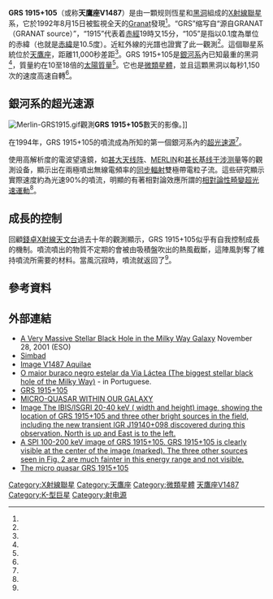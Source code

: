 {{noteTA
|G1=天文學
|1=zh-hans:双星; zh-hant:聯星;
}}
{{Starbox short
| name=GRS 1915+105<br>天鷹座V1487
| epoch=[[J2000.0|J2000.0]]
| constell=[[天鷹座|天鷹座]]
| ra=19<sup>h</sup> 15<sup>m</sup> 11.6<sup>s</sup><ref name=liu/>
| dec= +10° 56' 44"<ref name=liu/>
| spectral=KIII<ref name=abubekerov/>
| appmag_v=
| dist_ly=40.000
| dist_pc=11.000
| names=V* V1487 Aquilae, [[Granat|Granat]] 1915+105, NOVA Aquilae 1992, [[Granat|Granat]] 1915+10, [[INTEGRAL1|INTEGRAL1]] 112. 
| Simbad = grs1915%2B105
}}

'''GRS 1915+105'''（或称'''天鷹座V1487'''）是由一顆规则恆星和[[黑洞|黑洞]]組成的[[X射線聯星|X射線聯星]]系，它於1992年8月15日被監視全天的[[石榴號高能天文衛星|Granat]]發現<ref name=cs1992/>。“GRS”缩写自“源自GRANAT（GRANAT source）”，“1915”代表着[[赤經|赤經]]19時又15分，“105”是指以0.1度為單位的赤緯（也就是[[赤緯|赤緯]]是10.5度）。近紅外線的光譜也證實了此一觀測<ref name=cs1996/>。這個聯星系統位於[[天鷹座|天鷹座]]，距離11,000秒差距<ref name=Fenderetal/>。GRS 1915+105是[[銀河系|銀河系]]內已知最重的黑洞<ref name=eso/>，質量約在10至18倍的[[太陽質量|太陽質量]]<ref name=greiner/>。它也是[[微類星體|微類星體]]，並且這顆黑洞以每秒1,150次的速度高速自轉<ref name=space/>。

== 銀河系的超光速源 ==
[[File:Merlin-GRS1915.gif|thumb]]觀測'''GRS 1915+105'''數天的影像。]]

在1994年，GRS 1915+105的噴流成為所知的第一個銀河系內的[[超光速|超光速源]]<ref name=mirabel/>。

使用高解析度的電波望遠鏡，如[[甚大天线阵|甚大天线阵]]、[[多天線電波聯線干涉儀網|MERLIN]]和[[甚长基线干涉测量|甚长基线干涉测量]]等的觀測设备，顯示出在兩極噴出無線電頻率的[[同步輻射|同步輻射]]雙極帶電粒子流。這些研究顯示實際速度約為光速90%的噴流，明顯的有著相對論效應所謂的[[相對論性畸變|相對論性畸變]][[超光速運動|超光速運動]]<ref name=Fenderetal/>。

== 成長的控制 ==
回顧[[钱德拉X射线天文台|錢卓X射線天文台]]過去十年的觀測顯示，GRS 1915+105似乎有自我控制成長的機制。噴流噴出的物質不定期的會被由吸積盤吹出的熱風截斷，這陣風剝奪了維持噴流所需要的材料。當風沉寂時，噴流就返回了<ref name=nasa/>。

== 參考資料 ==
{{reflist|refs=

<ref name=reid>{{cite journal|bibcode=2014ApJ...796....2R|arxiv=1409.2453|title=A Parallax Distance to the Microquasar GRS 1915+105 and a Revised Estimate of its Black Hole Mass|journal=The Astrophysical Journal|volume=796|pages=2|author1=Reid|first1=M. J|last2=McClintock|first2=J. E|last3=Steiner|first3=J. F|last4=Steeghs|first4=D|last5=Remillard|first5=R. A|last6=Dhawan|first6=V|last7=Narayan|first7=R|year=2014|doi=10.1088/0004-637X/796/1/2}}</ref>

<ref name=nasa>{{cite press release | publisher=[[NASA|NASA]] | date=2009-03-25 | title=An Erratic Black Hole Regulates Itself | url=http://www.nasa.gov/mission_pages/chandra/multimedia/photo09-020.html | accessdate=2009-04-16 | archive-date=2017-07-09 | archive-url=https://web.archive.org/web/20170709121105/https://www.nasa.gov/mission_pages/chandra/multimedia/photo09-020.html | dead-url=no }}</ref>

<ref name=cs1992>{{cite journal|bibcode=1992IAUC.5590....2C|title=Grs 1915+105|journal=IAU Circ|volume=5590|pages=2|author1=Castro-Tirado|first1=A. J|last2=Brandt|first2=S|last3=Lund|first3=N|year=1992}}</ref>

<ref name=cs1996>{{cite journal|bibcode=1996ApJ...461L..99C|title=Infrared Spectroscopy of the Superluminal Galactic Source GRS 1915+105 During the September 1994 Outburst|journal=Astrophysical Journal Letters |volume=461|issue=2|pages=L99|author1=Castro-Tirado|first1=A. J|last2=Geballe|first2=T. R|last3=Lund|first3=N|year=1996|doi=10.1086/310009}}</ref>

<ref name=Fenderetal>{{cite journal|bibcode=1999MNRAS.304..865F|title=MERLIN observations of relativistic ejections from GRS 1915+105|journal=Monthly Notices of the Royal Astronomical Society|volume=304|issue=4|pages=865|author1=Fender|first1=R. P|last2=Garrington|first2=S. T|last3=McKay|first3=D. J|last4=Muxlow|first4=T. W. B|last5=Pooley|first5=G. G|last6=Spencer|first6=R. E|last7=Stirling|first7=A. M|last8=Waltman|first8=E. B|year=1999|doi=10.1046/j.1365-8711.1999.02364.x|arxiv=astro-ph/9812150}}</ref>

<ref name=eso>{{cite web|url=https://www.eso.org/public/news/eso0135/|title=A Very Massive Stellar Black Hole in the Milky Way Galaxy|accessdate=2017-11-25|archive-date=2020-10-26|archive-url=https://web.archive.org/web/20201026162407/https://eso.org/public/news/eso0135/|dead-url=no}}</ref>

<ref name=greiner>{{cite journal|bibcode=2001astro.ph.11540G|arxiv=astro-ph/0111540|title=Grs 1915+105|pages=arXiv:astro–ph/0111540|author1=Greiner|first1=J|year=2001}}</ref>

<ref name=space>{{cite news|url=https://www.space.com/3141-pushing-limit-black-hole-spins-phenomenal-rate.html|title=Pushing the Limit: Black Hole Spins at Phenomenal Rate|work=space.com|accessdate=2017-11-25|author=Jeanna Bryne|archive-date=2021-01-25|archive-url=https://web.archive.org/web/20210125051205/https://www.space.com/3141-pushing-limit-black-hole-spins-phenomenal-rate.html|dead-url=no}}</ref>

<ref name=mirabel>{{cite journal|doi=10.1038/371046a0|title=A superluminal source in the Galaxy|journal=Nature|volume=371|issue=6492|pages=46|year=1994|last1=Mirabel|first1=I. F|last2=Rodríguez|first2=L. F|bibcode=1994Natur.371...46M}}</ref>

<ref name=abubekerov>{{cite journal|bibcode=2006ARep...50..544A|title=The mass of the compact object in the low-mass X-ray binary 2S 0921-630|journal=Astronomy Reports|volume=50|issue=7|pages=544|author1=Abubekerov|first1=M. K|last2=Antokhina|first2=E. A|last3=Cherepashchuk|first3=A. M|last4=Shimanskii|first4=V. V|year=2006|doi=10.1134/S1063772906070043|arxiv=1201.4689}}</ref>

<ref name=liu>{{cite journal|bibcode=2007A&A...469..807L|title=A catalogue of low-mass X-ray binaries in the Galaxy, LMC, and SMC (Fourth edition)|journal=Astronomy and Astrophysics|volume=469|issue=2|pages=807|author1=Liu|first1=Q. Z|last2=Van Paradijs|first2=J|last3=Van Den Heuvel|first3=E. P. J|year=2007|doi=10.1051/0004-6361:20077303|arxiv=0707.0544}}</ref>

}}

== 外部連結 ==
* [https://web.archive.org/web/20070828170539/http://www.eso.org/public/outreach/press-rel/pr-2001/pr-24-01.html A Very Massive Stellar Black Hole in the Milky Way Galaxy] November 28, 2001 (ESO)
* [http://simbad.u-strasbg.fr/simbad/sim-id?Ident=GRS+1915%2B105&NbIdent=1&Radius=2&Radius.unit=arcmin&submit=submit+id Simbad] {{Wayback|url=http://simbad.u-strasbg.fr/simbad/sim-id?Ident=GRS+1915%2B105&NbIdent=1&Radius=2&Radius.unit=arcmin&submit=submit+id |date=20160806084804 }}
* [http://aladin.u-strasbg.fr/AladinPreview?-c=19+15+11.6%2B10+56+44&ident=V*+V1487+Aql&submit=Aladin+previewer Image V1487 Aquilae]
* [http://www.portaldoastronomo.org/noticia.php?id=10 O maior buraco negro estelar da Via Láctea (The biggest stellar black hole of the Milky Way)] {{Wayback|url=http://www.portaldoastronomo.org/noticia.php?id=10 |date=20160616194023 }} - in Portuguese.
* [http://arxiv.org/abs/astro-ph/0111540 GRS 1915+105]{{Wayback|url=http://arxiv.org/abs/astro-ph/0111540 |date=20151105184531 }}
* [https://web.archive.org/web/20080930025802/http://laserstars.org/news/GRS1915n105.html MICRO-QUASAR WITHIN OUR GALAXY]
* [http://eprints.soton.ac.uk/14785/01/img10.gif Image The IBIS/ISGRI 20-40 keV (  width and   height) image, showing the location of GRS 1915+105 and three other bright sources in the field, including the new transient IGR J19140+098 discovered during this observation. North is up and East is to the left.]{{dead link|date=2017年11月 |bot=InternetArchiveBot |fix-attempted=yes }}
* [http://eprints.soton.ac.uk/14785/01/img18.gif A SPI 100-200 keV image of GRS 1915+105. GRS 1915+105 is clearly visible at the center of the image (marked). The three other sources seen in Fig. 2 are much fainter in this energy range and not visible.]{{dead link|date=2017年11月 |bot=InternetArchiveBot |fix-attempted=yes }}
* [https://web.archive.org/web/20080930190444/http://isdc.unige.ch/Outreach/Science/science.html The micro quasar GRS 1915+105]
{{Sky|19|15|11.6|+|10|56|44|40000}}

{{Stars of Aquila}}

[[Category:X射線聯星|Category:X射線聯星]]
[[Category:天鷹座|Category:天鷹座]]
[[Category:微類星體|Category:微類星體]]
[[Category:被標示為變星的天體|天鷹座V1487]]
[[Category:K-型巨星|Category:K-型巨星]]
[[Category:射电源|Category:射电源]]
